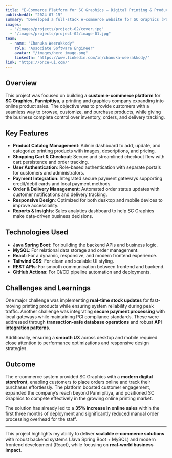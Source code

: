 ---
title: "E-Commerce Platform for SC Graphics – Digital Printing & Products"
publishedAt: "2024-07-15"
summary: "Developed a full-stack e-commerce website for SC Graphics (Pannipitiya), enabling online sales of printing products and services with secure payments and real-time inventory tracking."
images:
  - "/images/projects/project-02/cover.jpg"
  - "/images/projects/project-02/image-01.jpg"
team:
  - name: "Chanuka Weerakkody"
    role: "Associate Software Engineer"
    avatar: "/images/hero_image.png"
    linkedIn: "https://www.linkedin.com/in/chanuka-weerakkody/"
link: "https://once-ui.com/"
---

## Overview

This project was focused on building a **custom e-commerce platform** for **SC Graphics, Pannipitiya**, a printing and graphics company expanding into online product sales. The objective was to provide customers with a seamless way to browse, customize, and purchase products, while giving the business complete control over inventory, orders, and delivery tracking.

## Key Features

- **Product Catalog Management**: Admin dashboard to add, update, and categorize printing products with images, descriptions, and pricing.  
- **Shopping Cart & Checkout**: Secure and streamlined checkout flow with cart persistence and order tracking.  
- **User Authentication**: Role-based authentication with separate portals for customers and administrators.  
- **Payment Integration**: Integrated secure payment gateways supporting credit/debit cards and local payment methods.  
- **Order & Delivery Management**: Automated order status updates with customer notifications and delivery tracking.  
- **Responsive Design**: Optimized for both desktop and mobile devices to improve accessibility.  
- **Reports & Insights**: Sales analytics dashboard to help SC Graphics make data-driven business decisions.  

## Technologies Used

- **Java Spring Boot**: For building the backend APIs and business logic.  
- **MySQL**: For relational data storage and order management.  
- **React**: For a dynamic, responsive, and modern frontend experience.  
- **Tailwind CSS**: For clean and scalable UI styling.  
- **REST APIs**: For smooth communication between frontend and backend.  
- **GitHub Actions**: For CI/CD pipeline automation and deployments.  

## Challenges and Learnings

One major challenge was implementing **real-time stock updates** for fast-moving printing products while ensuring system reliability during peak traffic. Another challenge was integrating **secure payment processing** with local gateways while maintaining PCI compliance standards. These were addressed through **transaction-safe database operations** and robust **API integration patterns**.  

Additionally, ensuring a **smooth UX** across desktop and mobile required close attention to performance optimizations and responsive design strategies.

## Outcome

The e-commerce system provided SC Graphics with a **modern digital storefront**, enabling customers to place orders online and track their purchases effortlessly. The platform boosted customer engagement, expanded the company’s reach beyond Pannipitiya, and positioned SC Graphics to compete effectively in the growing online printing market.  

The solution has already led to a **35% increase in online sales** within the first three months of deployment and significantly reduced manual order processing overhead for the staff.  

---

This project highlights my ability to deliver **scalable e-commerce solutions** with robust backend systems (Java Spring Boot + MySQL) and modern frontend development (React), while focusing on **real-world business impact**.
